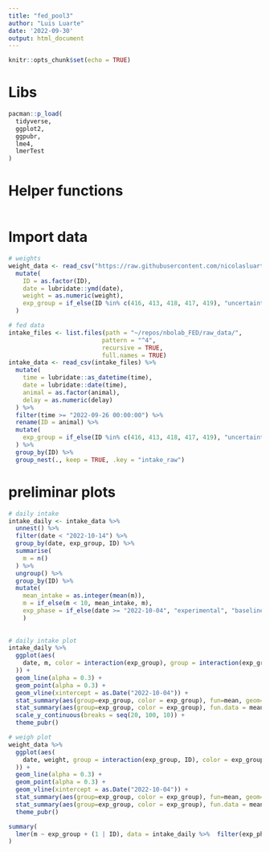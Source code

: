 ```yaml
---
title: "fed_pool3"
author: "Luis Luarte"
date: '2022-09-30'
output: html_document
---
```


```r
knitr::opts_chunk$set(echo = TRUE)
```

# Libs

```r
pacman::p_load(
  tidyverse,
  ggplot2,
  ggpubr,
  lme4,
  lmerTest
)
```

# Helper functions
```r

```

# Import data

```r
# weights
weight_data <- read_csv("https://raw.githubusercontent.com/nicolasluarte/PHD_data/main/objective_1/data/raw/weights/weights_pool3.csv") %>% 
  mutate(
    ID = as.factor(ID),
    date = lubridate::ymd(date),
    weight = as.numeric(weight),
    exp_group = if_else(ID %in% c(416, 413, 418, 417, 419), "uncertainty", "control")
  )

# fed data
intake_files <- list.files(path = "~/repos/nbolab_FED/raw_data/",
                          pattern = "^4",
                          recursive = TRUE,
                          full.names = TRUE)
intake_data <- read_csv(intake_files) %>% 
  mutate(
    time = lubridate::as_datetime(time),
    date = lubridate::date(time),
    animal = as.factor(animal),
    delay = as.numeric(delay)
  ) %>% 
  filter(time >= "2022-09-26 00:00:00") %>% 
  rename(ID = animal) %>%
  mutate(
    exp_group = if_else(ID %in% c(416, 413, 418, 417, 419), "uncertainty", "control")
  ) %>% 
  group_by(ID) %>% 
  group_nest(., keep = TRUE, .key = "intake_raw")
```


# preliminar plots
```r
# daily intake
intake_daily <- intake_data %>% 
  unnest() %>% 
  filter(date < "2022-10-14") %>% 
  group_by(date, exp_group, ID) %>% 
  summarise(
    m = n()
  ) %>% 
  ungroup() %>% 
  group_by(ID) %>% 
  mutate(
    mean_intake = as.integer(mean(m)),
    m = if_else(m < 10, mean_intake, m),
    exp_phase = if_else(date >= "2022-10-04", "experimental", "baseline")
    )
  
  
# daily intake plot
intake_daily %>% 
  ggplot(aes(
    date, m, color = interaction(exp_group), group = interaction(exp_group, ID)
  )) +
  geom_line(alpha = 0.3) +
  geom_point(alpha = 0.3) +
  geom_vline(xintercept = as.Date("2022-10-04")) +
  stat_summary(aes(group=exp_group, color = exp_group), fun=mean, geom="line", size = 0.7) +
  stat_summary(aes(group=exp_group, color = exp_group), fun.data = mean_se, geom = "errorbar", size = 0.7) +
  scale_y_continuous(breaks = seq(20, 100, 10)) +
  theme_pubr()

# weigh plot
weight_data %>% 
  ggplot(aes(
    date, weight, group = interaction(exp_group, ID), color = exp_group
  )) +
  geom_line(alpha = 0.3) +
  geom_point(alpha = 0.3) +
  geom_vline(xintercept = as.Date("2022-10-04")) +
  stat_summary(aes(group=exp_group, color = exp_group), fun=mean, geom="line", size = 0.7) +
  stat_summary(aes(group=exp_group, color = exp_group), fun.data = mean_se, geom = "errorbar", size = 0.7) +
  theme_pubr()

summary(
  lmer(m ~ exp_group + (1 | ID), data = intake_daily %>%  filter(exp_phase == "experimental"))
)
```


